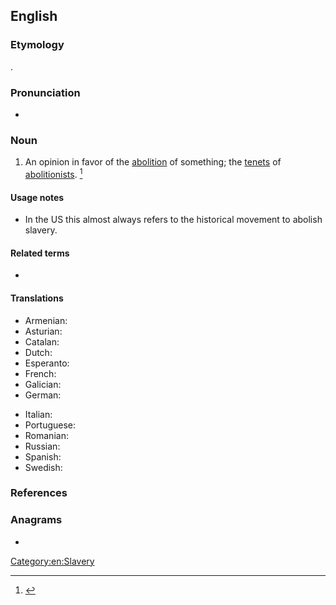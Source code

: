 ==English==
{{wikipedia}}

===Etymology===
{{suffix|abolition|ism|lang=en}}.

===Pronunciation===
* {{a|US}} {{IPA|/ˌæb.əˈlɪʃ.əˌnɪz.m̩/|lang=en}}

===Noun===
{{en-noun|~}}

# An opinion in favor of the [[abolition]] of something; the [[tenet]]s of [[abolitionist]]s. {{defdate|First attested in the early 19th century.}}<ref name=SOED>{{R:SOED5|page=6}}</ref>

====Usage notes====
* In the US this almost always refers to the historical movement to abolish slavery.

====Related terms====
* {{l|en|abolitionist}}

====Translations====
{{trans-top|opinion in favor of the abolition of something}}
* Armenian: {{t|hy|աբոլիցիոնիզմ|sc=Armn}}
* Asturian: {{t|ast|abolicionismu|m}}
* Catalan: {{t|ca|abolicionisme|m}}
* Dutch: {{t+|nl|abolitionisme|n}}
* Esperanto: {{t|eo|aboliciismo}}
* French: {{t+|fr|abolitionnisme|m}}
* Galician: {{t|gl|abolicionismo|m}}
* German: {{t+|de|Abolitionismus}}
{{trans-mid}}
* Italian: {{t+|it|abolizionismo|m}}
* Portuguese: {{t+|pt|abolicionismo|m}}
* Romanian: {{t+|ro|aboliționism}}
* Russian: {{t+|ru|аболициони́зм}}
* Spanish: {{t+|es|abolicionismo|m}}
* Swedish: {{t+|sv|abolitionism|c}}
{{trans-bottom}}

===References===
<references/>

===Anagrams===
* {{anagrams|en|mobilisation}}

[[Category:en:Slavery]]